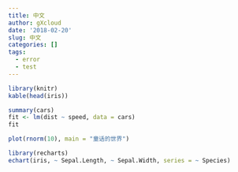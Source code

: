 ```yaml
---
title: 中文
author: gXcloud
date: '2018-02-20'
slug: 中文
categories: []
tags:
  - error
  - test
---
```


```r
library(knitr)
kable(head(iris))
```


```r
summary(cars)
fit <- lm(dist ~ speed, data = cars)
fit
```

```r
plot(rnorm(10), main = "童话的世界")
```

```r
library(recharts)
echart(iris, ~ Sepal.Length, ~ Sepal.Width, series = ~ Species)
```


